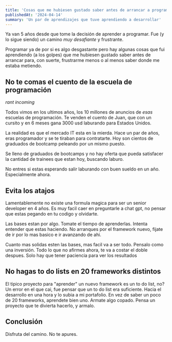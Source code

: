 ```yaml
---
title: 'Cosas que me hubiesen gustado saber antes de arrancar a programar'
publishedAt: '2024-04-14'
summary: 'Un par de aprendizajes que tuve aprendiendo a desarrollar'
---
```

Ya van 5 años desde que tome la decisión de aprender a programar. Fue (y lo sigue siendo) un camino *muy desafiante* y frustrante. 

Programar ya de por si es algo desgastante pero hay algunas cosas que fui aprendiendo (a los golpes) que me hubiesen gustado saber antes de arrancar para, con suerte, frustrarme menos o al menos saber donde me estaba metiendo.

## No te comas el cuento de la escuela de programación

*rant incoming* 

Todos vimos en los ultimos años, los 10 millones de anuncios de *esas* escuelas de programación. Te venden el cuento de Juan, que con un cursito y en 6 meses gana 3000 usd laburando para Estados Unidos. 

La realidad es que el mercado IT esta en la mierda. Hace un par de años, eras programador y se te tiraban para contratarte. Hoy son cientos de graduados de bootcamp peleando por un mismo puesto. 

Se lleno de graduados de bootcamps y no hay oferta que pueda satisfacer la cantidad de trainees que estan hoy, buscando laburo.

No entres si estas esperando salir laburando con buen sueldo en un año. Especialmente ahora.

## Evita los atajos

Lamentablemente no existe una formula magica para ser un senior developer en 4 años. Es muy facil caer en preguntarle a chat gpt, no pensar que estas pegando en tu codigo y olvidarte. 

Las bases estan por algo. Tomate el tiempo de aprenderlas. Intenta entender que estas haciendo. No arranques por el framework nuevo, fijate de ir por lo mas basico e ir avanzando de ahi. 

Cuanto mas solidas esten las bases, mas facil va a ser todo. Pensalo como una inversión. Todo lo que no afirmes ahora, te va a costar el doble despues. Solo hay que tener paciencia para ver los resultados


## No hagas to do lists en 20 frameworks distintos

El tipico proyecto para "aprender" un nuevo framework es un to do list, no? Un error en el que cai, fue pensar que un to do list era suficiente. Hacia el desarrollo en una hora y lo subia a mi portafolio. En vez de saber un poco de 20 frameworks, aprendete bien uno. Armate algo copado. Pensa un proyecto que te divierta hacerlo, y armalo. 

## Conclusión
Disfruta del camino. No te apures. 
